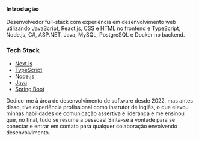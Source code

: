 
### Introdução
Desenvolvedor full-stack com experiência em desenvolvimento web utilizando JavaScript, React.js, CSS e HTML no frontend e TypeScript, Node.js, C#, ASP.NET, Java, MySQL, PostgreSQL e Docker no backend.


### Tech Stack
- [Next.js](https://nextjs.org/)
- [TypeScript](https://www.typescriptlang.org/)
- [Node.js](https://nodejs.org/pt)
- [Java](https://www.java.com/pt-BR/)
- [Spring Boot](https://spring.io/projects/spring-boot)


Dedico-me à área de desenvolvimento de software desde 2022, mas antes disso, tive experiência profissional como instrutor de inglês, o que elevou minhas habilidades de comunicação assertiva e liderança e me ensinou que, no final, tudo se resume a pessoas! Sinta-se à vontade para se conectar e entrar em contato para qualquer colaboração envolvendo desenvolvimento.




